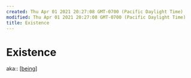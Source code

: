 ```yaml
---
created: Thu Apr 01 2021 20:27:08 GMT-0700 (Pacific Daylight Time)
modified: Thu Apr 01 2021 20:27:08 GMT-0700 (Pacific Daylight Time)
title: Existence
---
```


# Existence

aka:: [[being]]



[//begin]: # "Autogenerated link references for markdown compatibility"
[being]: being "being"
[//end]: # "Autogenerated link references"